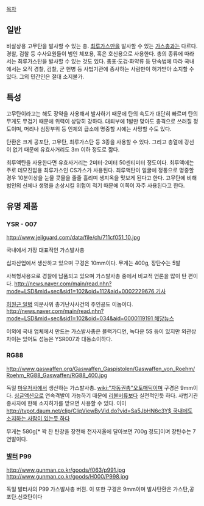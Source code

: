 [[목차]]
== 일반 == 
비살상용 고무탄을 발사할 수 있는 총. [[최루가스]]만을 발사할 수 있는 [[가스총]]과는 다르다. 
경찰, 검찰 등 수사요원들이 범인 체포용, 혹은 호신용으로 사용한다. 총의 종류에 따라서는 최루가스탄을 발사할 수 있는 것도 있다. 
총포‧도검‧화약류 등 단속법에 따라 국내에서는 오직 경찰, 검찰, 군 헌병 등 사법기관에 종사하는 사람만이 허가받아 소지할 수 있다. 그외 민간인은 절대 소지불가. 
== 특성 == 
고무탄이라고는 해도 장약을 사용해서 발사하기 때문에 탄의 속도가 대단히 빠르며 탄의 무게도 무겁기 때문에 위력이 상당히 강하다. 대퇴부에 1발만 맞아도 충격으로 쓰러질 정도이며, 머리나 심장부위 등 인체의 급소에 명중할 시에는 사망할 수도 있다. 

탄환은 크게 공포탄, 고무탄, 최루가스탄 등 3종을 사용할 수 있다. 그리고 총열에 강선이 없기 때문에 유효사거리도 3m 이하 정도로 짧다. 

최루액탄을 사용한다면 유효사거리는 2미터-2미터 50센티미터 정도이다. 최루액에는 주로 데모진압용 최루가스인 CS가스가 사용된다. 최루액탄이 얼굴에 정통으로 명중할 경우 10분이상을  눈물 콧물을 줄줄 흘리며 생지옥을 맛보게 된다고 한다. 고무탄에 비해 범인의 신체나 생명을 손상시킬 위험이 적기 때문에 이쪽이 자주 사용된다고 한다. 
== 유명 제품 ==
=== '''YSR - 007''' ===
http://www.jeilguard.com/data/file/ch/711cf051_10.jpg

국내에서 가장 대표적인 가스발사총 

십자산업<mit>에서 생산하고 있으며 구경은 10mm이다. 무게는 400g, 장탄수는 5발

사복형사용으로 경찰에 납품되고 있으며 가스발사총 중에서 비교적 언론을 많이 탄 편이다. [[http://news.naver.com/main/read.nhn?mode=LSD&mid=sec&sid1=102&oid=112&aid=0002229676 기사]]

[[허원근 일병 의문사 사건|허원근 일병]] 의문사위 총기난사사건의 주인공도 이놈이다. [[http://news.naver.com/main/read.nhn?mode=LSD&mid=sec&sid1=102&oid=034&aid=0000119191 해당뉴스]]

이외에 국내 업체에서 만드는 가스발사총은 블랙가디언, 녹다운 5S 등이 있지만 외관상 차이는 있어도 성능은 YSR007과 대동소이하다. 

=== '''RG88''' ===
http://www.gaswaffen.org/Gaswaffen_Gaspistolen/Gaswaffen_von_Roehm/Roehm_RG88_Gaswaffen/RG88_400.jpg

독일 [[마우저]]사에서 생산하는 가스발사총. [[wiki:"자동권총"오토매틱]]이며 구경은 9mm이다. [[싱글액션]]으로 연속격발이 가능하기 때문에 [[리볼버]]류보다 실전적인듯 하다. 사법기관 종사자에 한해 소지허가를 받으면 사용할 수 있다. 이미 [[http://tvpot.daum.net/clip/ClipViewByVid.do?vid=Sa5JbHN6c3Y$ 국내에도 소지하는 사람이 있는듯 하다]]

무게는 580g[* 꽉 찬 탄창을 장전해 전자저울에 달아보면 700g 정도]이며 장탄수는 7연발이다. 
=== '''[[발터]] P99 ''' ===
http://www.gunman.co.kr/goods/f063/p991.jpg 
http://www.gunman.co.kr/goods/H000/P998.jpg 

독일 발터사의 P99 가스발사총 버젼. 이 또한 구경은 9mm이며 발사탄환은 가스탄,공포탄.신호탄이다 

